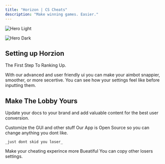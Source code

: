```yaml
---
title: "Horizon | CS Cheats"
description: "Make winning games. Easier."
---
```


<img
  className="block dark:hidden"
  src="/images/hero-light.png"
  alt="Hero Light"
/>

<img
  className="hidden dark:block"
  src="/s.gif"
  alt="Hero Dark"
  title={true}
/>

## Setting up Horzion

The First Step To Ranking Up.

<CardGroup cols={2}>
  <Card title="Edit Your Configs To Your Liking" icon="pen-to-square">
    With our advanced and user friendly ui you can make your aimbot snappier, smoother, or more secertive.
  </Card>
  <Card title="Preview Changes" icon="image">
    You can see how your settings feel like before inputting them.
  </Card>
</CardGroup>

## Make The Lobby Yours

Update your docs to your brand and add valuable content for the best user conversion.

<CardGroup cols={2}>
  <Card title="Customize Style" icon="palette">
    Customize the GUI and other stuff
  </Card>
  <Card title="Code Customization" icon="code">
    Our App is Open Source so you can change anything you dont like. 

    _just dont skid you loser_
  </Card>
  <Card title="Customization" icon="paintbrush-pencil">
    Make your cheating experince more Bueatiful 
  </Card>
  <Card title="Get Inspiration" icon="stars">
    You can copy other losers settings.
  </Card>
</CardGroup>